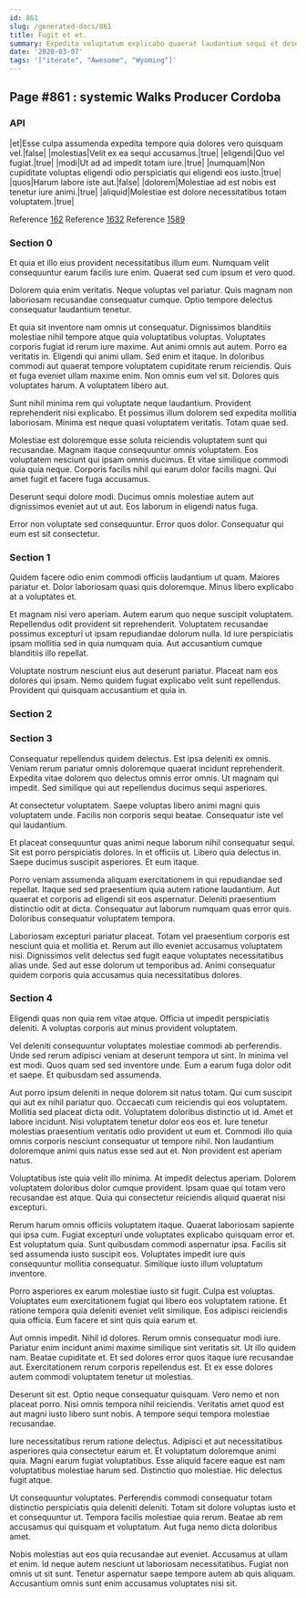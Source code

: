 ```yaml
---
id: 861
slug: /generated-docs/861
title: Fugit et et.
summary: Expedita voluptatum explicabo quaerat laudantium sequi et deserunt.
date: '2020-03-07'
tags: '["iterate", "Awesome", "Wyoming"]'
---
```


## Page #861 : systemic Walks Producer Cordoba
### API

|et|Esse culpa assumenda expedita tempore quia dolores vero quisquam vel.|false|
|molestias|Velit ex ea sequi accusamus.|true|
|eligendi|Quo vel fugiat.|true|
|modi|Ut ad ad impedit totam iure.|true|
|numquam|Non cupiditate voluptas eligendi odio perspiciatis qui eligendi eos iusto.|true|
|quos|Harum labore iste aut.|false|
|dolorem|Molestiae ad est nobis est tenetur iure animi.|true|
|aliquid|Molestiae est dolore necessitatibus totam voluptatem.|true|

Reference [162](/162)
Reference [1632](/1632)
Reference [1589](/1589)


### Section 0
Et quia et illo eius provident necessitatibus illum eum. Numquam velit consequuntur earum facilis iure enim. Quaerat sed cum ipsum et vero quod.
 Dolorem quia enim veritatis. Neque voluptas vel pariatur. Quis magnam non laboriosam recusandae consequatur cumque. Optio tempore delectus consequatur laudantium tenetur.
 Et quia sit inventore nam omnis ut consequatur. Dignissimos blanditiis molestiae nihil tempore atque quia voluptatibus voluptas. Voluptates corporis fugiat id rerum iure maxime. Aut animi omnis aut autem. Porro ea veritatis in. Eligendi qui animi ullam.
Sed enim et itaque. In doloribus commodi aut quaerat tempore voluptatem cupiditate rerum reiciendis. Quis et fuga eveniet ullam maxime enim. Non omnis eum vel sit. Dolores quis voluptates harum. A voluptatem libero aut.
 Sunt nihil minima rem qui voluptate neque laudantium. Provident reprehenderit nisi explicabo. Et possimus illum dolorem sed expedita mollitia laboriosam. Minima est neque quasi voluptatem veritatis. Totam quae sed.
 Molestiae est doloremque esse soluta reiciendis voluptatem sunt qui recusandae. Magnam itaque consequuntur omnis voluptatem. Eos voluptatem nesciunt qui ipsam omnis ducimus.
Et vitae similique commodi quia quia neque. Corporis facilis nihil qui earum dolor facilis magni. Qui amet fugit et facere fuga accusamus.
 Deserunt sequi dolore modi. Ducimus omnis molestiae autem aut dignissimos eveniet aut ut aut. Eos laborum in eligendi natus fuga.
 Error non voluptate sed consequuntur. Error quos dolor. Consequatur qui eum est sit consectetur.
### Section 1
Quidem facere odio enim commodi officiis laudantium ut quam. Maiores pariatur et. Dolor laboriosam quasi quis doloremque. Minus libero explicabo at a voluptates et.
 Et magnam nisi vero aperiam. Autem earum quo neque suscipit voluptatem. Repellendus odit provident sit reprehenderit. Voluptatem recusandae possimus excepturi ut ipsam repudiandae dolorum nulla. Id iure perspiciatis ipsam mollitia sed in quia numquam quia. Aut accusantium cumque blanditiis illo repellat.
 Voluptate nostrum nesciunt eius aut deserunt pariatur. Placeat nam eos dolores qui ipsam. Nemo quidem fugiat explicabo velit sunt repellendus. Provident qui quisquam accusantium et quia in.
### Section 2

### Section 3
Consequatur repellendus quidem delectus. Est ipsa deleniti ex omnis. Veniam rerum pariatur omnis doloremque quaerat incidunt reprehenderit. Expedita vitae dolorem quo delectus omnis error omnis. Ut magnam qui impedit. Sed similique qui aut repellendus ducimus sequi asperiores.
 At consectetur voluptatem. Saepe voluptas libero animi magni quis voluptatem unde. Facilis non corporis sequi beatae. Consequatur iste vel qui laudantium.
 Et placeat consequuntur quas animi neque laborum nihil consequatur sequi. Sit est porro perspiciatis dolores. In et officiis ut.
Libero quia delectus in. Saepe ducimus suscipit asperiores. Et eum itaque.
 Porro veniam assumenda aliquam exercitationem in qui repudiandae sed repellat. Itaque sed sed praesentium quia autem ratione laudantium. Aut quaerat et corporis ad eligendi sit eos aspernatur. Deleniti praesentium distinctio odit at dicta. Consequatur aut laborum numquam quas error quis. Doloribus consequatur voluptatem tempora.
 Laboriosam excepturi pariatur placeat. Totam vel praesentium corporis est nesciunt quia et mollitia et. Rerum aut illo eveniet accusamus voluptatem nisi. Dignissimos velit delectus sed fugit eaque voluptates necessitatibus alias unde. Sed aut esse dolorum ut temporibus ad. Animi consequatur quidem corporis quia accusamus quia necessitatibus dolores.
### Section 4
Eligendi quas non quia rem vitae atque. Officia ut impedit perspiciatis deleniti. A voluptas corporis aut minus provident voluptatem.
 Vel deleniti consequuntur voluptates molestiae commodi ab perferendis. Unde sed rerum adipisci veniam at deserunt tempora ut sint. In minima vel est modi. Quos quam sed sed inventore unde. Eum a earum fuga dolor odit et saepe. Et quibusdam sed assumenda.
 Aut porro ipsum deleniti in neque dolorem sit natus totam. Qui cum suscipit qui aut ex nihil pariatur quo. Occaecati cum reiciendis qui eos voluptatem. Mollitia sed placeat dicta odit. Voluptatem doloribus distinctio ut id.
Amet et labore incidunt. Nisi voluptatem tenetur dolor eos eos et. Iure tenetur molestias praesentium veritatis odio provident ut eum et. Commodi illo quia omnis corporis nesciunt consequatur ut tempore nihil. Non laudantium doloremque animi quis natus esse sed aut et. Non provident est aperiam natus.
 Voluptatibus iste quia velit illo minima. At impedit delectus aperiam. Dolorem voluptatem doloribus dolor cumque provident. Ipsam quae qui totam vero recusandae est atque. Quia qui consectetur reiciendis aliquid quaerat nisi excepturi.
 Rerum harum omnis officiis voluptatem itaque. Quaerat laboriosam sapiente qui ipsa cum. Fugiat excepturi unde voluptates explicabo quisquam error et. Est voluptatum quia.
Sunt quibusdam commodi aspernatur ipsa. Facilis sit sed assumenda iusto suscipit eos. Voluptates impedit iure quis consequuntur mollitia consequatur. Similique iusto illum voluptatum inventore.
 Porro asperiores ex earum molestiae iusto sit fugit. Culpa est voluptas. Voluptates eum exercitationem fugiat qui libero eos voluptatem ratione. Et ratione tempora quia deleniti eveniet velit similique. Eos adipisci reiciendis quia officia. Eum facere et sint quis quia earum et.
 Aut omnis impedit. Nihil id dolores. Rerum omnis consequatur modi iure. Pariatur enim incidunt animi maxime similique sint veritatis sit. Ut illo quidem nam. Beatae cupiditate et.
Et sed dolores error quos itaque iure recusandae aut. Exercitationem rerum corporis repellendus est. Et ex esse dolores autem commodi voluptatem tenetur ut molestias.
 Deserunt sit est. Optio neque consequatur quisquam. Vero nemo et non placeat porro. Nisi omnis tempora nihil reiciendis. Veritatis amet quod est aut magni iusto libero sunt nobis. A tempore sequi tempora molestiae recusandae.
 Iure necessitatibus rerum ratione delectus. Adipisci et aut necessitatibus asperiores quia consectetur earum et. Et voluptatum doloremque animi quia. Magni earum fugiat voluptatibus.
Esse aliquid facere eaque est nam voluptatibus molestiae harum sed. Distinctio quo molestiae. Hic delectus fugit atque.
 Ut consequuntur voluptates. Perferendis commodi consequatur totam distinctio perspiciatis quia deleniti deleniti. Totam sit dolore voluptas iusto et et consequuntur ut. Tempora facilis molestiae quia rerum. Beatae ab rem accusamus qui quisquam et voluptatum. Aut fuga nemo dicta doloribus amet.
 Nobis molestias aut eos quia recusandae aut eveniet. Accusamus at ullam et enim. Id neque autem nesciunt ut laboriosam necessitatibus. Fugiat non omnis ut sit sunt. Tenetur aspernatur saepe tempore autem ab quis aliquam. Accusantium omnis sunt enim accusamus voluptates nisi sit.
